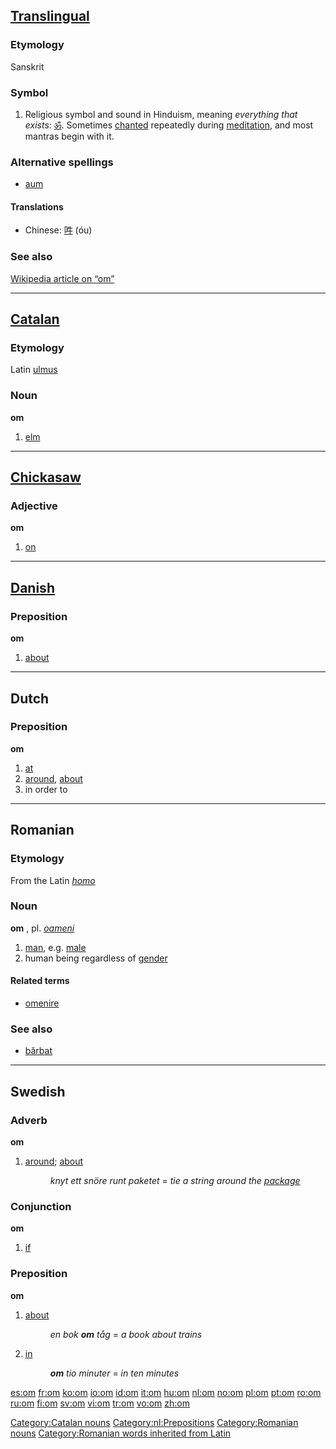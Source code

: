 ==[[Translingual]]==

===Etymology===
Sanskrit

===Symbol===

# Religious symbol and sound in Hinduism, meaning ''everything that exists'': [[ॐ]].  Sometimes [[chant|chanted]] repeatedly during [[meditation]], and most mantras begin with it.

===Alternative spellings===
*[[aum]]

====Translations====
*Chinese: [[吽]] (óu)

===See also===
[[w:om|Wikipedia article on “om”]]

----

==[[Catalan]]==

===Etymology===
Latin [[ulmus]]

===Noun===
'''om''' {{m}}

# [[elm]]

[[Category:Catalan nouns]]

----

==[[Chickasaw]]==

===Adjective===
'''om'''

# [[on]]

----

==[[Danish]]==

===Preposition===
'''om'''

# [[about]]

----

==Dutch==

===Preposition===
'''om'''

# [[at]]
# [[around]], [[about]]
# in order to

[[Category:nl:Prepositions]]

----

==Romanian==

===Etymology===
From the Latin ''[[homo]]''

===Noun===
'''om''' {{m}}, pl. ''[[oameni]]''

# [[man]], e.g. [[male]]
# human being regardless of [[gender]]

====Related terms====
*[[omenire]]

===See also===
*[[bărbat]]

[[Category:Romanian nouns]]
[[Category:Romanian words inherited from Latin]]

----

==Swedish==

===Adverb===
'''om'''

# [[around]]; [[about]]
#: ''knyt ett snöre runt paketet'' = ''tie a string around the [[package]]''

===Conjunction===
'''om'''

# [[if]]

===Preposition===
'''om'''

# [[about]]
#: ''en bok '''om''' tåg'' = ''a book about trains''
# [[in]] {{italbrac|when talking about time}}
#: '''''om''' tio minuter'' = ''in ten minutes''

[[es:om]]
[[fr:om]]
[[ko:om]]
[[io:om]]
[[id:om]]
[[it:om]]
[[hu:om]]
[[nl:om]]
[[no:om]]
[[pl:om]]
[[pt:om]]
[[ro:om]]
[[ru:om]]
[[fi:om]]
[[sv:om]]
[[vi:om]]
[[tr:om]]
[[vo:om]]
[[zh:om]]